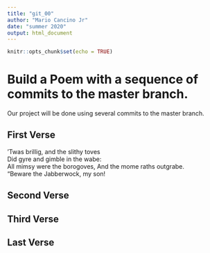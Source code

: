 ```yaml
---
title: "git_00"
author: "Mario Cancino Jr"
date: "summer 2020"
output: html_document
---
```


```r
knitr::opts_chunk$set(echo = TRUE)
```
# Build a Poem with a sequence of commits to the master branch.
Our project will be done using several commits to the master branch.
<!-- Do not modify or change any text in "!--" bracketed areas such as this --- these are instructions to
you, if you change any of this the git program will notice it and compromise your git merging strategy !-->

## First Verse 
<!--Put the first five lines of a poem by Lewis Carroll in this section!-->
’Twas brillig, and the slithy toves  
Did gyre and gimble in the wabe:  
All mimsy were the borogoves, 
And the mome raths outgrabe.  
“Beware the Jabberwock, my son!   


## Second Verse
<!--Put the first five lines of a poem by Robert Frost here!-->

## Third Verse
<!--Put the first two verses of The Walrus and the Carpenter here!-->
  
## Last Verse
<!--Put a short poem of your choice 8-20 lines,here!-->
